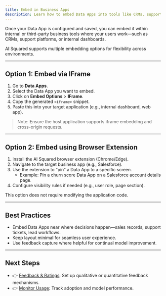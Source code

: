 ```yaml
---
title: Embed in Business Apps
description: Learn how to embed Data Apps into tools like CRMs, support platforms, or internal web apps.
---
```


Once your Data App is configured and saved, you can embed it within internal or third-party business tools where your users work—such as CRMs, support platforms, or internal dashboards.

AI Squared supports multiple embedding options for flexibility across environments.

---

## Option 1: Embed via IFrame

1. Go to **Data Apps**.
2. Select the Data App you want to embed.
3. Click on **Embed Options** > **IFrame**.
4. Copy the generated `<iframe>` snippet.
5. Paste this into your target application (e.g., internal dashboard, web app).

> Note: Ensure the host application supports iframe embedding and cross-origin requests.

---

## Option 2: Embed using Browser Extension

1. Install the AI Squared browser extension (Chrome/Edge).
2. Navigate to the target business app (e.g., Salesforce).
3. Use the extension to “pin” a Data App to a specific screen.
   - Example: Pin a churn score Data App on a Salesforce account details page.
4. Configure visibility rules if needed (e.g., user role, page section).

This option does not require modifying the application code.

---

## Best Practices

- Embed Data Apps near where decisions happen—sales records, support tickets, lead workflows.
- Keep layout minimal for seamless user experience.
- Use feedback capture where helpful for continual model improvement.

---

## Next Steps

- 👉 [Feedback & Ratings](../feedback-and-ratings): Set up qualitative or quantitative feedback mechanisms.
- 👉 [Monitor Usage](../data-apps-reports): Track adoption and model performance.
